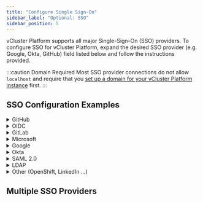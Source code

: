 ```yaml
---
title: "Configure Single Sign-On"
sidebar_label: "Optional: SSO"
sidebar_position: 5
---
```




vCluster Platform supports all major Single-Sign-On (SSO) providers. To configure SSO for vCluster Platform, expand the
desired SSO provider (e.g. Google, Okta, GitHub) field listed below and follow the instructions
provided.

:::caution Domain Required
Most SSO provider connections do not allow `localhost` and require that you
[set up a domain for your vCluster Platform instance](./domain.mdx) first.
:::

## SSO Configuration Examples

<details>
  <summary>GitHub</summary>
  <PartialAuthGitHub />
</details>

<details>
  <summary>OIDC</summary>
  <PartialAuthOIDC />
</details>

<details>
  <summary>GitLab</summary>
  <PartialAuthGitLab />
</details>

<details>
  <summary>Microsoft</summary>
  <PartialAuthMicrosoft />
</details>

<details>
  <summary>Google</summary>
  <PartialAuthGoogle />
</details>

<details>
  <summary>Okta</summary>
  <PartialAuthOkta />
</details>

<details>
  <summary>SAML 2.0</summary>
  <PartialAuthSAML />
</details>

<details>
  <summary>LDAP</summary>
  <PartialAuthLDAP />
</details>

<details>
  <summary>Other (OpenShift, LinkedIn ...)</summary>
  <PartialAuthOther />
</details>

## Multiple SSO Providers

<PartialMultipleSSO />
